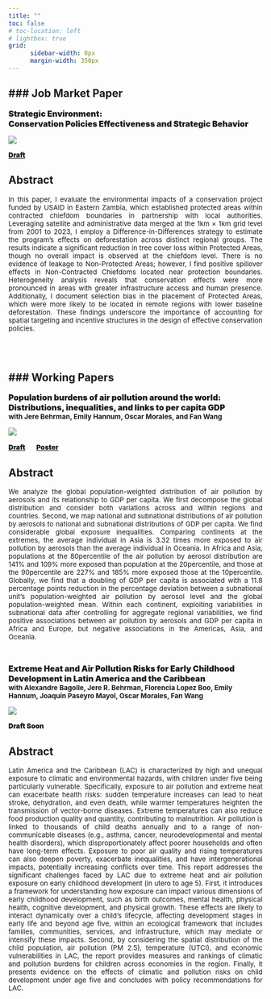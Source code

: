 ```yaml
---
title: ""
toc: false
# toc-location: left
# lightbox: true
grid:
      sidebar-width: 0px
      margin-width: 350px
---
```


### Job Market Paper
---

[Strategic Environment: 
\ 
\
Conservation Policies Effectiveness and Strategic Behavior]{style="font-weight: 900; font-size: 12pt;"}

::: {.column-margin}
![](/research/zambia/p_15_Eastern_tree_cover_2dig.png){fig-align="center"}
:::

[[Draft](research/paper1/paper_zambia.pdf)]{style="font-weight: 900; font-size: 10pt;"}


<!-- :::{.callout-tip icon=false  appearance="minimal" collapse="true" style="border: none; color: #196c19;"} -->

:::{.callout-tip icon=false  appearance="minimal" collapse="true"} 

# Abstract

<div style="text-align: justify;">

[In this paper, I evaluate the environmental impacts of a conservation project funded by USAID in Eastern Zambia, which established protected areas within contracted chiefdom boundaries in partnership with local authorities. Leveraging satellite and administrative data merged at the 1km $\times$ 1km grid level from 2001 to 2023, I employ a Difference-in-Differences strategy to estimate the program’s effects on deforestation across distinct regional groups. The results indicate a significant reduction in tree cover loss within Protected Areas, though no overall impact is observed at the chiefdom level. There is no evidence of leakage to Non-Protected Areas; however, I find positive spillover effects in Non-Contracted Chiefdoms located near protection boundaries. Heterogeneity analysis reveals that conservation effects were more pronounced in areas with greater infrastructure access and human presence. Additionally, I document selection bias in the placement of Protected Areas, which were more likely to be located in remote regions with lower baseline deforestation. These findings underscore the importance of accounting for spatial targeting and incentive structures in the design of effective conservation policies.]{style="font-size: 10pt;"}

</div>

:::

<br>
<br>


### Working Papers
---


[Population burdens of air pollution around the world: 
<br>
Distributions, inequalities, and links to per capita GDP]{style="font-weight: 900; font-size: 12pt;"}
<br>
[with Jere Behrman, Emily Hannum, Oscar Morales, and Fan Wang]{style="font-weight: 700; font-size: 10pt;"}

::: {.column-margin}
![](/research/gpp/paper1.png){fig-align="center"}
<!-- ![](/papers/gpp/asia_dist.png){fig-align="center"} -->
:::

[[Draft](research/paper1/paper_global_pollution.pdf)]{style="font-weight: 900; font-size: 10pt;"} &emsp; [[Poster](papers/gpp/Poster_PAA.pdf)]{style="font-weight: 900; font-size: 10pt;"}

<!-- [[Poster](papers/gpp/Poster_PAA.pdf) - [Best Poster award PAA 2024](https://www.populationassociation.org/paa2024/poster-winners)]{style="font-weight: 900; font-size: 10pt;"} -->

:::{.callout-tip icon=false appearance="minimal" collapse="true"}

# Abstract

<div style="text-align: justify;">

[We analyze the global population-weighted distribution of air pollution by aerosols and its relationship to GDP per capita. We first decompose the global distribution and consider both variations across and within regions and countries. Second, we map national and subnational distributions of air pollution by aerosols to national and subnational distributions of GDP per capita. We find considerable global exposure inequalities. Comparing continents at the extremes, the average individual in Asia is 3.32 times more exposed to air pollution by aerosols than the average individual in Oceania. In Africa and Asia, populations at the 80\uth percentile of the air pollution by aerosol distribution are 141\% and 109\% more exposed than population at the 20\uth percentile, and those at the 90\uth percentile are 227\% and 185\% more exposed those at the 10\uth percentile. Globally, we find that a doubling of GDP per capita is associated with a 11.8 percentage points reduction in the percentage deviation between a subnational unit's population-weighted air pollution by aerosol level and the global population-weighted mean. Within each continent, exploiting variabilities in subnational data after controlling for aggregate regional variabilities, we find positive associations between air pollution by aerosols and GDP per capita in Africa and Europe, but negative associations in the Americas, Asia, and Oceania. ]{style="font-size: 10pt;"}

</div>

::: 

<br>

[Extreme Heat and Air Pollution Risks for Early Childhood Development in Latin America and the Caribbean]{style="font-weight: 900; font-size: 12pt;"}
<br>
[with  Alexandre Bagolle, Jere R. Behrman, Florencia Lopez Boo, Emily Hannum, Joaquín Paseyro Mayol, Oscar Morales, Fan Wang]{style="font-weight: 700; font-size: 10pt;"}

::: {.column-margin}
![](/research/lac/pm25_LAC.png){fig-align="center"}
<!-- ![](/papers/lac/Admin%201_pm25_group_mean_histogram_by_year_kde.png){fig-align="center"} -->
:::


[Draft Soon]{style="font-weight: 900; font-size: 10pt;"} 

<!-- [[Draft](papers/gpp/paper_global_pollution.pdf)]{style="font-weight: 900; font-size: 10pt;"}  -->

:::{.callout-tip icon=false appearance="minimal" collapse="true"}

# Abstract

<div style="text-align: justify;">

[Latin America and the Caribbean (LAC) is characterized by high and unequal exposure to climatic and environmental hazards, with children under five being particularly vulnerable. Specifically, exposure to air pollution and extreme heat can exacerbate health risks: sudden temperature increases can lead to heat stroke, dehydration, and even death, while warmer temperatures heighten the transmission of vector-borne diseases. Extreme temperatures can also reduce food production quality and quantity, contributing to malnutrition. Air pollution is linked to thousands of child deaths annually and to a range of non-communicable diseases (e.g., asthma, cancer, neurodevelopmental and mental health disorders), which disproportionately affect poorer households and often have long-term effects. Exposure to poor air quality and rising temperatures can also deepen poverty, exacerbate inequalities, and have intergenerational impacts, potentially increasing conflicts over time. This report addresses the significant challenges faced by LAC due to extreme heat and air pollution exposure on early childhood development (in utero to age 5). First, it introduces a framework for understanding how exposure can impact various dimensions of early childhood development, such as birth outcomes, mental health, physical health, cognitive development, and physical growth. These effects are likely to interact dynamically over a child’s lifecycle, affecting development stages in early life and beyond age five, within an ecological framework that includes families, communities, services, and infrastructure, which may mediate or intensify these impacts. Second, by considering the spatial distribution of the child population, air pollution (PM 2.5), temperature (UTCI), and economic vulnerabilities in LAC, the report provides measures and rankings of climatic and pollution burdens for children across economies in the region. Finally, it presents evidence on the effects of climatic and pollution risks on child development under age five and concludes with policy recommendations for LAC.]{style="font-size: 10pt;"}

</div>

<br>

:::